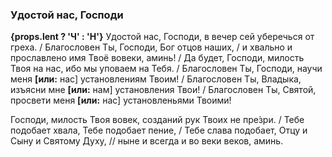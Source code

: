 <span id="udostoi" />

### Удостой нас, Господи

**{props.lent ? 'Ч' : 'Н'}** Удостой нас, Господи, в вечер сей уберечься от греха. / Благословен Ты, Господи, Бог отцов наших, / и хвально и прославлено имя Твоё вовеки, аминь! / Да будет, Господи, милость Твоя на нас, ибо мы уповаем на Тебя. / Благословен Ты, Господи, научи меня **[или:** нас<R>]</R> установлениям Твоим! / Благословен Ты, Владыка, изъясни мне **[или:** нам<R>]</R> установления Твои! / Благословен Ты, Святой, просвети меня **[или:** нас<R>]</R> установленьями Твоими!

Господи, милость Твоя вовек, созданий рук Твоих не пре́зри. / Тебе подобает хвала, Тебе подобает пение, / Тебе слава подобает, Отцу и Сыну и Святому Духу, // ныне и всегда и во веки веков, аминь.
